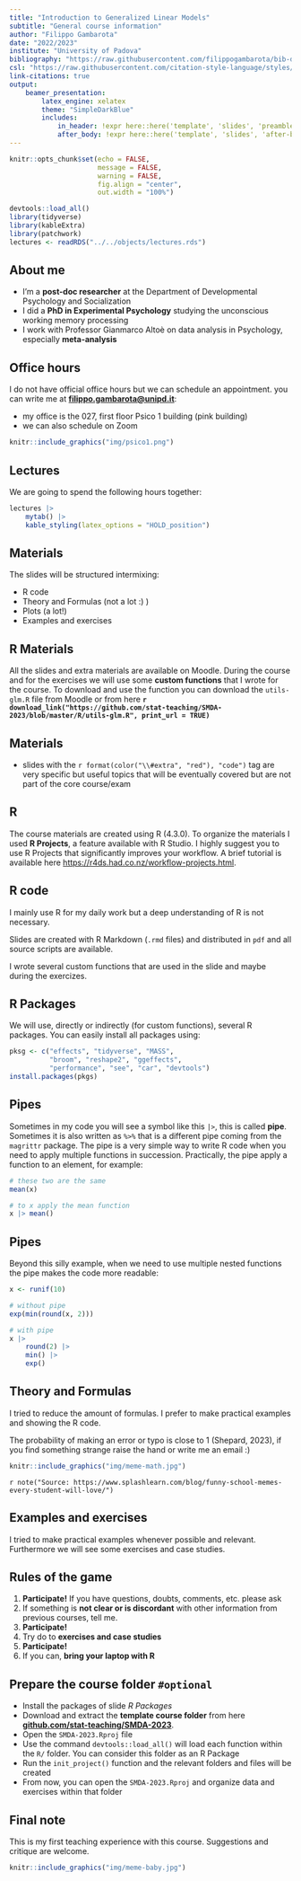 ```yaml
---
title: "Introduction to Generalized Linear Models"
subtitle: "General course information"
author: "Filippo Gambarota"
date: "2022/2023"
institute: "University of Padova"
bibliography: "https://raw.githubusercontent.com/filippogambarota/bib-database/main/references.bib"
csl: "https://raw.githubusercontent.com/citation-style-language/styles/master/ieee.csl"
link-citations: true
output: 
    beamer_presentation:
        latex_engine: xelatex
        theme: "SimpleDarkBlue"
        includes:
            in_header: !expr here::here('template', 'slides', 'preamble.tex')
            after_body: !expr here::here('template', 'slides', 'after-body.tex')
---
```


```r
knitr::opts_chunk$set(echo = FALSE,
                      message = FALSE,
                      warning = FALSE,
                      fig.align = "center",
                      out.width = "100%")
```

```r
devtools::load_all()
library(tidyverse)
library(kableExtra)
library(patchwork)
lectures <- readRDS("../../objects/lectures.rds")
```

## About me

- I'm a **post-doc researcher** at the Department of Developmental Psychology and Socialization
- I did a **PhD in Experimental Psychology** studying the unconscious working memory processing
- I work with Professor Gianmarco Altoè on data analysis in Psychology, especially **meta-analysis**

## Office hours

I do not have official office hours but we can schedule an appointment. you can write me at **[filippo.gambarota@unipd.it](mailto::filippo.gambarota@unipd.it)**:

- my office is the 027, first floor Psico 1 building (pink building)
- we can also schedule on Zoom

```r
knitr::include_graphics("img/psico1.png")
```

## Lectures

We are going to spend the following hours together:

```r
lectures |> 
    mytab() |> 
    kable_styling(latex_options = "HOLD_position")
```

## Materials

The slides will be structured intermixing:

- R code
- Theory and Formulas (not a lot :) )
- Plots (a lot!)
- Examples and exercises

## R Materials

All the slides and extra materials are available on Moodle. During the course and for the exercises we will use some **custom functions** that I wrote for the course. To download and use the function you can download the `utils-glm.R` file from Moodle or from here **`r download_link("https://github.com/stat-teaching/SMDA-2023/blob/master/R/utils-glm.R", print_url = TRUE)`**

## Materials

- slides with the `r format(color("\\#extra", "red"), "code")` tag are very specific but useful topics that will be eventually covered but are not part of the core course/exam

## R

The course materials are created using R (4.3.0). To organize the materials I used **R Projects**, a feature available with R Studio. I highly suggest you to use R Projects that significantly improves your workflow. A brief tutorial is available here [https://r4ds.had.co.nz/workflow-projects.html](https://r4ds.had.co.nz/workflow-projects.html).

## R code

I mainly use R for my daily work but a deep understanding of R is not necessary. 

Slides are created with R Markdown (`.rmd` files) and distributed in `pdf` and all source scripts are available.

I wrote several custom functions that are used in the slide and maybe during the exercizes.

## R Packages

We will use, directly or indirectly (for custom functions), several R packages. You can easily install all packages using:

```r
pksg <- c("effects", "tidyverse", "MASS", 
          "broom", "reshape2", "ggeffects",
          "performance", "see", "car", "devtools")
install.packages(pkgs)
```

## Pipes

Sometimes in my code you will see a symbol like this `|>`, this is called **pipe**. Sometimes it is also written as `%>%` that is a different pipe coming from the `magrittr` package. The pipe is a very simple way to write R code when you need to apply multiple functions in succession. Practically, the pipe apply a function to an element, for example:

```r
# these two are the same
mean(x)

# to x apply the mean function
x |> mean()
```

## Pipes

Beyond this silly example, when we need to use multiple nested functions the pipe makes the code more readable:

```r
x <- runif(10)

# without pipe
exp(min(round(x, 2)))

# with pipe
x |> 
    round(2) |> 
    min() |> 
    exp()
```

## Theory and Formulas

I tried to reduce the amount of formulas. I prefer to make practical examples and showing the R code.

The probability of making an error or typo is close to 1 (Shepard, 2023), if you find something strange raise the hand or write me an email :)

```r
knitr::include_graphics("img/meme-math.jpg")
```

`r note("Source: https://www.splashlearn.com/blog/funny-school-memes-every-student-will-love/")`

## Examples and exercises

I tried to make practical examples whenever possible and relevant. Furthermore we will see some exercises and case studies.

## Rules of the game

1. **Participate!** If you have questions, doubts, comments, etc. please ask
2. If something is **not clear or is discordant** with other information from previous courses, tell me.
3. **Participate!**
4. Try do to **exercises and case studies**
5. **Participate!**
6. If you can, **bring your laptop with R**

## Prepare the course folder `#optional`

\small
- Install the packages of slide *R Packages*
- Download and extract the **template course folder** from here **[github.com/stat-teaching/SMDA-2023](https://github.com/stat-teaching/SMDA-2023/archive/refs/heads/template.zip)**.
- Open the `SMDA-2023.Rproj` file
- Use the command `devtools::load_all()` will load each function within the `R/` folder. You can consider this folder as an R Package
- Run the `init_project()` function and the relevant folders and files will be created
- From now, you can open the `SMDA-2023.Rproj` and organize data and exercises within that folder

## Final note

This is my first teaching experience with this course. Suggestions and critique are welcome.

```r
knitr::include_graphics("img/meme-baby.jpg")
```


